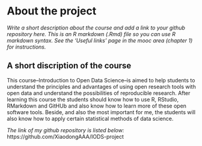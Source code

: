 
# About the project

*Write a short description about the course and add a link to your github repository here. This is an R markdown (.Rmd) file so you can use R markdown syntax. See the 'Useful links' page in the mooc area (chapter 1) for instructions.*

## A short discription of the course
This course--Introduction to Open Data Science--is aimed to help students to understand the principles and advantages of using open research tools with open data and understand the possibilities of reproducible research. After learning this course the students should know how to use R, RStudio, RMarkdown and GitHUb and also know how to learn more of these open software tools. Beside, and also the most important for me, the students will also know how to apply certain statistical methods of data science. 

*The link of my github repository is listed below:*  
https://github.com/XiaodongAAA/IODS-project
